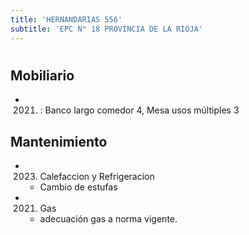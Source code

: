 ```yaml
---
title: 'HERNANDARIAS 556'
subtitle: 'EPC N° 18 PROVINCIA DE LA RIOJA'
---
```


#


## Mobiliario

*  (2021) : Banco largo comedor 4, Mesa usos múltiples 3 





## Mantenimiento

*  (2023) Calefaccion y Refrigeracion 
    + Cambio de estufas

*  (2021) Gas 
    + adecuación gas a norma vigente.



